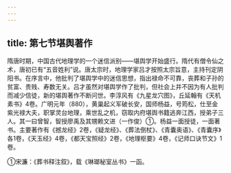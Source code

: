 ```yaml
---
---
---
```

title: 第七节堪舆著作
---



隋唐时期，中国古代地理学的一个迷信派别——堪舆学开始盛行。隋代有僧令仙之术，唐初已有“五音姓利”说。唐太宗时，地理学家吕才按照太宗旨意，主持刊定阴阳书。在序言中，他批判了堪舆学中的迷信思想，指出禄命不可靠，丧葬和子孙的贫富、贵贱、寿数无关。吕才虽然对堪舆学作了批判，但社会上并不因为有人批判而减少信徒，新的堪舆著作不断问世。李淳风有《九星龙穴图》，丘延翰有《天机素书》4卷。广明元年（880），黄巢起义军破长安，国师杨益，号筠松，仕至金紫光禄大夫，职掌灵台地理，乘世乱之机，窃取内府堪舆书籍逃奔江西，授弟子三人。其一曰曾智，智授廖禹及其甥赖文进（一作俊）①。杨益一面授徒，一面著书。主要著作有《撼龙经》2卷，《疑龙经》、《葬法倒杖》、《青囊奥语》、《青囊序》各1卷，《天玉经》4卷，《都天宝照经》2卷，《地理枢要》4卷，《记师口诀节文》1卷。

①宋濂：《葬书释注叙》，载《琳瑯秘室丛书》一函。